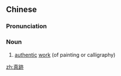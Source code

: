 {{also|真迹}}
==Chinese==
{{zh-forms|s=真迹}}

===Pronunciation===
{{zh-pron
|m=zhēn跡
|c=zan1 zik1
|mn=qz:chin-chiak/xm,zz:chin-chek
|cat=noun
}}

===Noun===
{{zh-noun}}

# [[authentic]] [[work]] (of painting or calligraphy)

[[zh:真跡]]